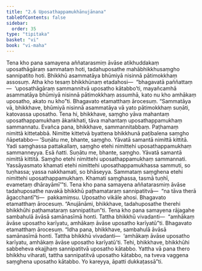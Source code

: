 ```yaml
---
title: "2.6 Uposathappamukhānujānana"
tableOfContents: false
sidebar:
  order: 35
type: "tipitaka"
basket: "vi"
book: "vi-maha"
---
```



<DynamicBreadcrumb />

<Division number="142" book="vi-maha" bookNo="3" page="146">

<Paragraph number="602" book="vi-maha">
Tena kho pana samayena aññatarasmiṃ āvāse atikhuddakaṃ uposathāgāraṃ sammataṃ hoti, tadahuposathe mahābhikkhusaṃgho sannipatito hoti. Bhikkhū asammatāya bhūmiyā nisinnā pātimokkhaṃ assosuṃ. Atha kho tesaṃ bhikkhūnaṃ etadahosi—  “bhagavatā paññattaṃ—  ‘uposathāgāraṃ sammannitvā uposatho kātabbo’ti, mayañcamhā asammatāya bhūmiyā nisinnā pātimokkhaṃ assumhā, kato nu kho amhākaṃ uposatho, akato nu kho”ti. Bhagavato etamatthaṃ ārocesuṃ. “Sammatāya vā, bhikkhave, bhūmiyā nisinnā asammatāya vā yato pātimokkhaṃ suṇāti, katovassa uposatho. Tena hi, bhikkhave, saṃgho yāva mahantaṃ uposathappamukhaṃ ākaṅkhati, tāva mahantaṃ uposathappamukhaṃ sammannatu. Evañca pana, bhikkhave, sammannitabbaṃ. Paṭhamaṃ nimittā kittetabbā. Nimitte kittetvā byattena bhikkhunā paṭibalena saṃgho ñāpetabbo—
</Paragraph>

<Paragraph number="603" book="vi-maha">
‘Suṇātu me, bhante, saṃgho. Yāvatā samantā nimittā kittitā. Yadi saṃghassa pattakallaṃ, saṃgho etehi nimittehi uposathappamukhaṃ sammanneyya. Esā ñatti.
</Paragraph>

<Paragraph number="604" book="vi-maha">
Suṇātu me, bhante, saṃgho. Yāvatā samantā nimittā kittitā. Saṃgho etehi nimittehi uposathappamukhaṃ sammannati. Yassāyasmato khamati etehi nimittehi uposathappamukhassa sammuti, so tuṇhassa; yassa nakkhamati, so bhāseyya. Sammataṃ saṃghena etehi nimittehi uposathappamukhaṃ. Khamati saṃghassa, tasmā tuṇhī, evametaṃ dhārayāmī’”ti.
</Paragraph>

<Paragraph number="605" book="vi-maha">
Tena kho pana samayena aññatarasmiṃ āvāse tadahuposathe navakā bhikkhū paṭhamataraṃ sannipatitvā—  “na tāva therā āgacchantī”ti—  pakkamiṃsu. Uposatho vikāle ahosi. Bhagavato etamatthaṃ ārocesuṃ. “Anujānāmi, bhikkhave, tadahuposathe therehi bhikkhūhi paṭhamataraṃ sannipatitun”ti.
</Paragraph>

<Paragraph number="606" book="vi-maha">
Tena kho pana samayena rājagahe sambahulā āvāsā samānasīmā honti. Tattha bhikkhū vivadanti—  “amhākaṃ āvāse uposatho karīyatu, amhākaṃ āvāse uposatho karīyatū”ti. Bhagavato etamatthaṃ ārocesuṃ. “Idha pana, bhikkhave, sambahulā āvāsā samānasīmā honti. Tattha bhikkhū vivadanti—  ‘amhākaṃ āvāse uposatho karīyatu, amhākaṃ āvāse uposatho karīyatū’ti. Tehi, bhikkhave, bhikkhūhi sabbeheva ekajjhaṃ sannipatitvā uposatho kātabbo. Yattha vā pana thero bhikkhu viharati, tattha sannipatitvā uposatho kātabbo, na tveva vaggena saṃghena uposatho kātabbo. Yo kareyya, āpatti dukkaṭassā”ti.
</Paragraph>
</Division>
